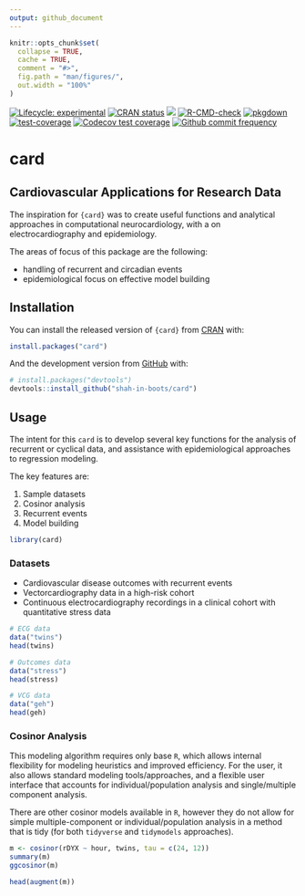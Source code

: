 ```yaml
---
output: github_document
---
```


<!-- README.md is generated from README.Rmd. Please edit that file -->

```r
knitr::opts_chunk$set(
  collapse = TRUE,
  cache = TRUE,
  comment = "#>",
  fig.path = "man/figures/",
  out.width = "100%"
)
```

<!-- badges: start -->
[![Lifecycle: experimental](https://img.shields.io/badge/lifecycle-experimental-orange.svg)](https://lifecycle.r-lib.org/articles/stages.html#experimental)
[![CRAN status](https://www.r-pkg.org/badges/version/card)](https://CRAN.R-project.org/package=card)
[![](http://cranlogs.r-pkg.org/badges/grand-total/card?color=blue)](https://cran.r-project.org/package=card)
[![R-CMD-check](https://github.com/shah-in-boots/card/actions/workflows/R-CMD-check.yaml/badge.svg)](https://github.com/shah-in-boots/card/actions/workflows/R-CMD-check.yaml)
[![pkgdown](https://github.com/shah-in-boots/card/actions/workflows/pkgdown.yaml/badge.svg)](https://github.com/shah-in-boots/card/actions/workflows/pkgdown.yaml)
[![test-coverage](https://github.com/shah-in-boots/card/actions/workflows/test-coverage.yaml/badge.svg)](https://github.com/shah-in-boots/card/actions/workflows/test-coverage.yaml)
[![Codecov test coverage](https://codecov.io/gh/shah-in-boots/card/branch/main/graph/badge.svg)](https://app.codecov.io/gh/shah-in-boots/card?branch=main)
[![Github commit frequency](https://img.shields.io/github/commit-activity/w/shah-in-boots/card)](https://github.com/shah-in-boots/card/graphs/commit-activity)
<!-- badges: end -->

# __card__

## Cardiovascular Applications for Research Data

The inspiration for `{card}` was to create useful functions and analytical approaches in computational neurocardiology, with a on electrocardiography and epidemiology. 

The areas of focus of this package are the following:

- handling of recurrent and circadian events
- epidemiological focus on effective model building

## Installation

You can install the released version of `{card}` from [CRAN](https://CRAN.R-project.org) with:

```r
install.packages("card")
```

And the development version from [GitHub](https://github.com/) with:

```r
# install.packages("devtools")
devtools::install_github("shah-in-boots/card")
```

## Usage

The intent for this `card` is to develop several key functions for the analysis of recurrent or cyclical data, and assistance with epidemiological approaches to regression modeling.

The key features are:

1. Sample datasets
2. Cosinor analysis 
3. Recurrent events
4. Model building

```r
library(card)
```

### Datasets

* Cardiovascular disease outcomes with recurrent events
* Vectorcardiography data in a high-risk cohort
* Continuous electrocardiography recordings in a clinical cohort with quantitative stress data

```r
# ECG data
data("twins")
head(twins)

# Outcomes data
data("stress")
head(stress)

# VCG data
data("geh")
head(geh)
```

### Cosinor Analysis

This modeling algorithm requires only base `R`, which allows internal flexibility for modeling heuristics and improved efficiency. For the user, it also allows standard modeling tools/approaches, and a flexible user interface that accounts for individual/population analysis and single/multiple component analysis.

There are other cosinor models available in `R`, however they do not allow for simple multiple-component or individual/population analysis in a method that is tidy (for both `tidyverse` and `tidymodels` approaches).

```r
m <- cosinor(rDYX ~ hour, twins, tau = c(24, 12))
summary(m)
ggcosinor(m)

head(augment(m))
```
